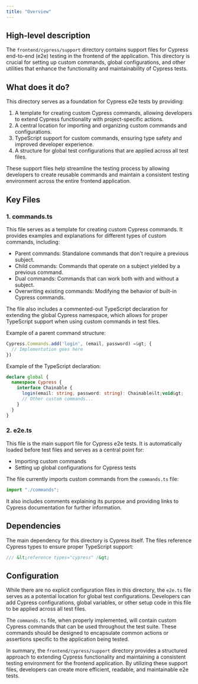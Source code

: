 ```yaml
---
title: "Overview"
---
```


## High-level description
The `frontend/cypress/support` directory contains support files for Cypress end-to-end (e2e) testing in the frontend of the application. This directory is crucial for setting up custom commands, global configurations, and other utilities that enhance the functionality and maintainability of Cypress tests.

## What does it do?
This directory serves as a foundation for Cypress e2e tests by providing:

1. A template for creating custom Cypress commands, allowing developers to extend Cypress functionality with project-specific actions.
2. A central location for importing and organizing custom commands and configurations.
3. TypeScript support for custom commands, ensuring type safety and improved developer experience.
4. A structure for global test configurations that are applied across all test files.

These support files help streamline the testing process by allowing developers to create reusable commands and maintain a consistent testing environment across the entire frontend application.

## Key Files

### 1. commands.ts

This file serves as a template for creating custom Cypress commands. It provides examples and explanations for different types of custom commands, including:

- Parent commands: Standalone commands that don't require a previous subject.
- Child commands: Commands that operate on a subject yielded by a previous command.
- Dual commands: Commands that can work both with and without a subject.
- Overwriting existing commands: Modifying the behavior of built-in Cypress commands.

The file also includes a commented-out TypeScript declaration for extending the global Cypress namespace, which allows for proper TypeScript support when using custom commands in test files.

Example of a parent command structure:

```typescript
Cypress.Commands.add('login', (email, password) =&gt; {
  // Implementation goes here
})
```

Example of the TypeScript declaration:

```typescript
declare global {
  namespace Cypress {
    interface Chainable {
      login(email: string, password: string): Chainable&lt;void&gt;
      // Other custom commands...
    }
  }
}
```

### 2. e2e.ts

This file is the main support file for Cypress e2e tests. It is automatically loaded before test files and serves as a central point for:

- Importing custom commands
- Setting up global configurations for Cypress tests

The file currently imports custom commands from the `commands.ts` file:

```typescript
import "./commands";
```

It also includes comments explaining its purpose and providing links to Cypress documentation for further information.

## Dependencies
The main dependency for this directory is Cypress itself. The files reference Cypress types to ensure proper TypeScript support:

```typescript
/// &lt;reference types="cypress" /&gt;
```

## Configuration
While there are no explicit configuration files in this directory, the `e2e.ts` file serves as a potential location for global test configurations. Developers can add Cypress configurations, global variables, or other setup code in this file to be applied across all test files.

The `commands.ts` file, when properly implemented, will contain custom Cypress commands that can be used throughout the test suite. These commands should be designed to encapsulate common actions or assertions specific to the application being tested.

In summary, the `frontend/cypress/support` directory provides a structured approach to extending Cypress functionality and maintaining a consistent testing environment for the frontend application. By utilizing these support files, developers can create more efficient, readable, and maintainable e2e tests.